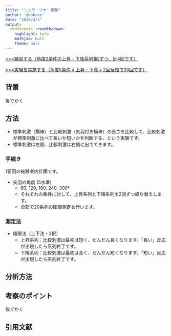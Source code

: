 ```yaml
---
title: "ミュラーリヤー実験"
author: '@kohske'
date: "2020/4/5"
output:
  rmdformats::readthedown:
    highlight: kate
    mathjax: null
    theme: null
---
```


[>>>練習する（角度2条件の上昇・下降系列1回ずつ、計4回です）](experiment_p.html)

[>>>実験を実施する（角度5条件 x 上昇・下降 x 2回反復で20回です）](experiment.html)

## 背景

後でかく

## 方法

- 標準刺激（横棒）と比較刺激（矢羽付き横棒）の長さを比較して、比較刺激が標準刺激に比べて長いか短いかを判断する、という実験です。
- 標準刺激は左側、比較刺激は右側に出でてきます。

### 手続き

1要因の被験者内計画です。

- 矢羽の角度 (5水準)
  - 60, 120, 180, 240, 300°
  - それぞれの条件に対して、上昇系列と下降系列を2回ずつ繰り替えします。
  - 全部で20系列の閾値測定を行います。
  
### 測定法 

- 極限法（上下法・2択）
  - 上昇系列：比較刺激は最初は短く、だんだん長くなります。「長い」反応が出現したら系列終了です。
  - 下降系列：比較刺激は最初は長く、だんだん短くなります。「短い」反応が出現したら系列終了です。

## 分析方法

## 考察のポイント

後でかく

## 引用文献

